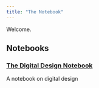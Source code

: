 ```yaml
---
title: "The Notebook"
---
```


Welcome.

## Notebooks

### [The Digital Design Notebook](digital-design/_book/index.html)
A notebook on digital design
